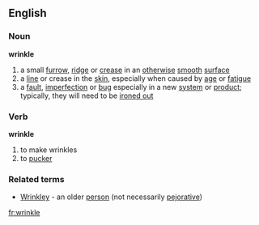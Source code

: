 ==English==
===Noun===
'''wrinkle'''
# a small [[furrow]], [[ridge]] or [[crease]] in an [[otherwise]] [[smooth]] [[surface]]
# a [[line]] or crease in the [[skin]], especially when caused by [[age]] or [[fatigue]]
# a [[fault]], [[imperfection]] or [[bug]] especially in a new [[system]] or [[product]]; typically, they will need to be [[iron out|ironed out]]
===Verb===
'''wrinkle'''
# to make wrinkles
# to [[pucker]]
===Related terms===
* [[Wrinkley]] - an older [[person]] (not necessarily [[pejorative]])

[[fr:wrinkle]]